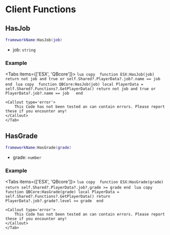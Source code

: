 
# Client Functions

## HasJob

```lua
frameworkName:HasJob(job)
```

- job: `string`

### Example

<Tabs items={['ESX', 'QBcore']}>
    <Tab>
    ```lua copy 
    function ESX:HasJob(job)
        return not job and true or self.Shared?.PlayerData?.job?.name == job
    end
    ```
    </Tab>
    <Tab>
    ```lua copy 
    function QBCore:HasJob(job)
        local PlayerData = self.Shared?.Functions?.GetPlayerData()
        return not job and true or PlayerData?.job?.name == job  
    end
    ```

    <Callout type='error'>
        This Code has not been tested an can contain errors. Please report these if you encounter any!
    </Callout>
    </Tab>
</Tabs>

## HasGrade

```lua 
frameworkName:HasGrade(grade)
```

- grade: `number`

### Example

<Tabs items={['ESX', 'QBcore']}>
    <Tab>
    ```lua copy 
    function ESX:HasGrade(grade)
        return self.Shared?.PlayerData?.job?.grade >= grade
    end
    ```
    </Tab>
    <Tab>
    ```lua copy 
    function QBCore:HasGrade(grade)
        local PlayerData = self.Shared?.Functions?.GetPlayerData()
        return PlayerData?.job?.grade?.level >= grade 
    end
    ```

    <Callout type='error'>
        This Code has not been tested an can contain errors. Please report these if you encounter any!
    </Callout>
    </Tab>
</Tabs>